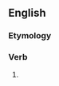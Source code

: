 ==English==

===Etymology===
{{suffix|en|condemn|eth}}

===Verb===
{{head|en|verb form}}

# {{en-archaic third-person singular of|condemn}}